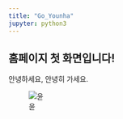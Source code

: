 ```yaml
---
title: "Go_Younha"
jupyter: python3
---
```


## 홈페이지 첫 화면입니다!

안녕하세요, 안녕히 가세요.

![윤](./img/youn.jpg)